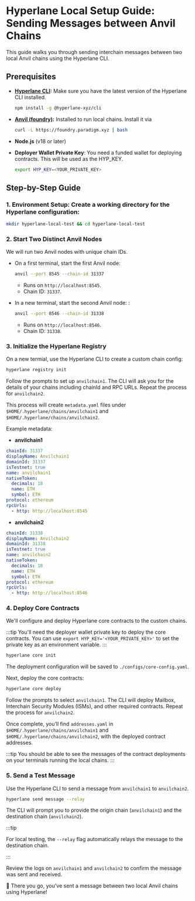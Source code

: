 # Hyperlane Local Setup Guide: Sending Messages between Anvil Chains

This guide walks you through sending interchain messages between two local Anvil chains using the Hyperlane CLI.

## Prerequisites

- **[Hyperlane CLI](https://docs.hyperlane.xyz/docs/reference/cli):** Make sure you have the latest version of the Hyperlane CLI installed.

  ```bash
  npm install -g @hyperlane-xyz/cli
  ```

- **[Anvil (foundry)](https://book.getfoundry.sh/getting-started/installation):** Installed to run local chains. Install it via
  ```bash
  curl -L https://foundry.paradigm.xyz | bash
  ```
- **Node.js** (v18 or later)
- **Deployer Wallet Private Key**: You need a funded wallet for deploying contracts. This will be used as the HYP_KEY.
  ```bash
  export HYP_KEY=<YOUR_PRIVATE_KEY>
  ```

## Step-by-Step Guide

### 1. Environment Setup: Create a working directory for the Hyperlane configuration:

```bash
mkdir hyperlane-local-test && cd hyperlane-local-test
```

### 2. Start Two Distinct Anvil Nodes

We will run two Anvil nodes with unique chain IDs.

- On a first terminal, start the first Anvil node:

  ```bash
  anvil --port 8545 --chain-id 31337
  ```

  - Runs on `http://localhost:8545`.
  - Chain ID: `31337`.

- In a new terminal, start the second Anvil node: :

  ```bash
  anvil --port 8546 --chain-id 31338
  ```

  - Runs on `http://localhost:8546`.
  - Chain ID: `31338`.

### 3. Initialize the Hyperlane Registry

On a new termial, use the Hyperlane CLI to create a custom chain config:

```bash
hyperlane registry init
```

Follow the prompts to set up `anvilchain1`. The CLI will ask you for the details of your chains including chainId and RPC URLs. Repeat the process for `anvilchain2`.

This process will create `metadata.yaml` files under `$HOME/.hyperlane/chains/anvilchain1` and `$HOME/.hyperlane/chains/anvilchain2`.

Example metadata:

- **anvilchain1**

```yaml
chainId: 31337
displayName: Anvilchain1
domainId: 31337
isTestnet: true
name: anvilchain1
nativeToken:
  decimals: 18
  name: ETH
  symbol: ETH
protocol: ethereum
rpcUrls:
  - http: http://localhost:8545
```

- **anvilchain2**

```yaml
chainId: 31338
displayName: Anvilchain2
domainId: 31338
isTestnet: true
name: anvilchain2
nativeToken:
  decimals: 18
  name: ETH
  symbol: ETH
protocol: ethereum
rpcUrls:
  - http: http://localhost:8546
```

### 4. Deploy Core Contracts

We'll configure and deploy Hyperlane core contracts to the custom chains.

:::tip
You'll need the deployer wallet private key to deploy the core contracts. You can use `export HYP_KEY='<YOUR_PRIVATE_KEY>'` to set the private key as an environment variable.
:::

```bash
hyperlane core init
```

The deployment configuration will be saved to `./configs/core-config.yaml`.

Next, deploy the core contracts:

```bash
hyperlane core deploy
```

Follow the prompts to select `anvilchain1`. The CLI will deploy Mailbox, Interchain Security Modules (ISMs), and other required contracts. Repeat the process for `anvilchain2`.

Once complete, you’ll find `addresses.yaml` in `$HOME/.hyperlane/chains/anvilchain1` and `$HOME/.hyperlane/chains/anvilchain2`, with the deployed contract addresses.

:::tip
You should be able to see the messages of the contract deployments on your terminals running the local chains.
:::

### 5. Send a Test Message

Use the Hyperlane CLI to send a message from `anvilchain1` to `anvilchain2`.

```bash
hyperlane send message --relay
```

The CLI will prompt you to provide the origin chain (`anvilchain1`) and the destination chain (`anvilchain2`).

:::tip

For local testing, the `--relay` flag automatically relays the message to the destination chain.

:::

Review the logs on `anvilchain1` and `anvilchain2` to confirm the message was sent and received.

🎉 There you go, you've sent a message between two local Anvil chains using Hyperlane!

